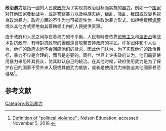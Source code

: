 '''政治暴力'''是指一國的人民或[[政府|政府]]为了实现其政治目标而实施的[[暴力|暴力]]，例如一个[[国家|国家]]对其他国家發動[[战争|战争]]，或是[[警察暴力|警察暴力]]以及[[种族灭绝|种族灭绝]]，叛乱、[[骚乱|骚乱]]、[[叛國|叛国]]或[[政變|政變]]也視為政治暴力。政府方面的不作为也可被定性为一种政治暴力形式，如拒绝缓解[[饥荒|饥荒]]或以其他方式拒绝向其管轄领土内的人民提供资源。

由于政府和人民之间存在着权力的不平衡，人民有時會依靠[[恐怖主义|恐怖主义]]和[[游击战|游击战]]等战术對抗政府，有時對抗政府的團體還會攻擊支持政府的平民。许多团体和个人认为，他们的政府永远不会回应他们的訴求，因此他们认为，为了实现他们的政治目标，暴力不仅是合理的，而且是必要的。同样，世界上许多政府认为，他们需要使用暴力来恐吓其民众，使其默认自己的統治。在其他时候，政府使用武力是为了保护自己的国家不受外来入侵或其他武力威胁，或者是使用武力來胁迫其他國家甚至侵略<ref name="Nelson Education">[http://polisci.nelson.com/violence.html Definition of "political violence"] {{Wayback|url=http://polisci.nelson.com/violence.html |date=20111223064902 }}, Nelson Education; accessed November 5, 2018.</ref>。

==参考文献==
{{reflist}}

[[Category:政治暴力|Category:政治暴力]]